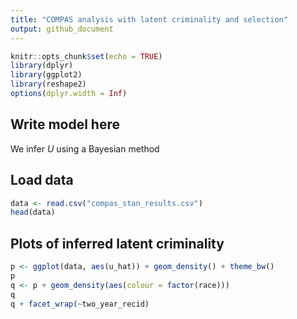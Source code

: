 ```yaml
---
title: "COMPAS analysis with latent criminality and selection"
output: github_document
---
```


```r
knitr::opts_chunk$set(echo = TRUE)
library(dplyr)
library(ggplot2)
library(reshape2)
options(dplyr.width = Inf)
```

## Write model here

We infer $U$ using a Bayesian method

## Load data


```r
data <- read.csv("compas_stan_results.csv")
head(data)
```

## Plots of inferred latent criminality


```r
p <- ggplot(data, aes(u_hat)) + geom_density() + theme_bw()
p
q <- p + geom_density(aes(colour = factor(race)))
q
q + facet_wrap(~two_year_recid)
```


